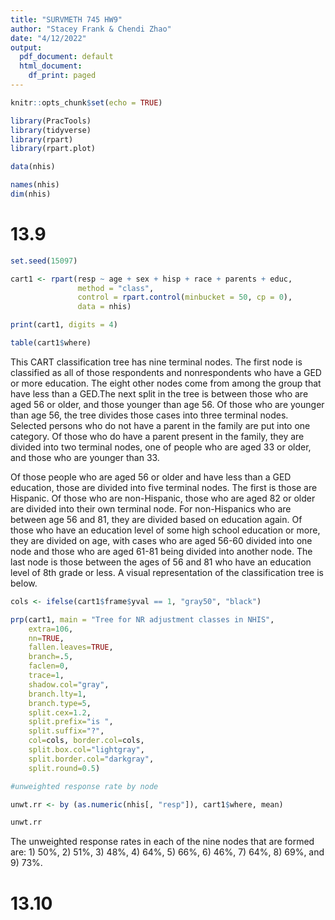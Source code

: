 ```yaml
---
title: "SURVMETH 745 HW9"
author: "Stacey Frank & Chendi Zhao"
date: "4/12/2022"
output:
  pdf_document: default
  html_document:
    df_print: paged
---
```


```r
knitr::opts_chunk$set(echo = TRUE)
```

```r

library(PracTools)
library(tidyverse)
library(rpart)
library(rpart.plot)

```

```r

data(nhis)

names(nhis)
dim(nhis)

```
# 13.9

```r

set.seed(15097)

cart1 <- rpart(resp ~ age + sex + hisp + race + parents + educ, 
               method = "class", 
               control = rpart.control(minbucket = 50, cp = 0), 
               data = nhis)

print(cart1, digits = 4)

table(cart1$where)
```
This CART classification tree has nine terminal nodes. The first node is classified as all of those respondents and nonrespondents who have a GED or more education. The eight other nodes come from among the group that have less than a GED.The next split in the tree is between those who are aged 56 or older, and those younger than age 56. Of those who are younger than age 56, the tree divides those cases into three terminal nodes. Selected persons who do not have a parent in the family are put into one category. Of those who do have a parent present in the family, they are divided into two terminal nodes, one of people who are aged 33 or older, and those who are younger than 33. 

Of those people who are aged 56 or older and have less than a GED education, those are divided into five terminal nodes. The first is those are Hispanic. Of those who are non-Hispanic, those who are aged 82 or older are divided into their own terminal node. For non-Hispanics who are between age 56 and 81, they are divided based on education again. Of those who have an education level of some high school education or more, they are divided on age, with cases who are aged 56-60 divided into one node and those who are aged 61-81 being divided into another node. The last node is those between the ages of 56 and 81 who have an education level of 8th grade or less. A visual representation of the classification tree is below.

```r

cols <- ifelse(cart1$frame$yval == 1, "gray50", "black")

prp(cart1, main = "Tree for NR adjustment classes in NHIS", 
    extra=106, 
    nn=TRUE,
    fallen.leaves=TRUE,
    branch=.5,
    faclen=0, 
    trace=1, 
    shadow.col="gray",
    branch.lty=1,
    branch.type=5,
    split.cex=1.2,
    split.prefix="is ",
    split.suffix="?", 
    col=cols, border.col=cols,
    split.box.col="lightgray",
    split.border.col="darkgray",
    split.round=0.5)

```
```r
#unweighted response rate by node

unwt.rr <- by (as.numeric(nhis[, "resp"]), cart1$where, mean)

unwt.rr
```
The unweighted response rates in each of the nine nodes that are formed are: 1) 50%, 2) 51%, 3) 48%, 4) 64%, 5) 66%, 6) 46%, 7) 64%, 8) 69%, and 9) 73%.

# 13.10